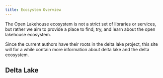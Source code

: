 ```yaml
---
title: Ecosystem Overview
---
```


The Open Lakehouse ecosystem is not a strict set of libraries or services,
but rather we aim to provide a place to find, try, and learn about the open
lakehouse ecosystem.

Since the current authors have their roots in the delta lake project, this
site will for a while contain more information about delta lake and the delta
ecosystem.

## Delta Lake





